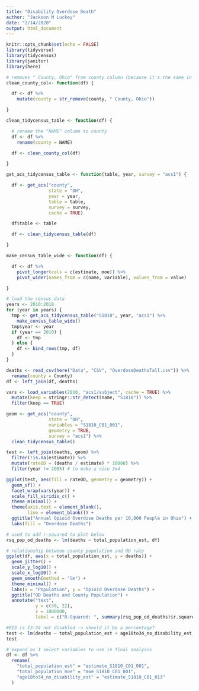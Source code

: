 ```yaml
---
title: "Disability Overdose Death"
author: "Jackson M Luckey"
date: "2/14/2020"
output: html_document
---
```


```r
knitr::opts_chunk$set(echo = FALSE)
library(tidyverse)
library(tidycensus)
library(janitor)
library(here)
```

```r
# removes " County, Ohio" from county column (because it's the same in all cases)
clean_county_col<- function(df) {

  df <- df %>%
    mutate(county = str_remove(county, " County, Ohio"))

}

clean_tidycensus_table <- function(df) {

  # rename the "NAME" column to county
  df <- df %>%
    rename(county = NAME)

  df <- clean_county_col(df)

}

get_acs_tidycensus_table <- function(table, year, survey = "acs1") {

  df <- get_acs("county",
                state = "OH",
                year = year,
                table = table,
                survey = survey,
                cache = TRUE)

  df$table <- table

  df <- clean_tidycensus_table(df)

}

make_census_table_wide <- function(df) {

  df <- df %>%
    pivot_longer(cols = c(estimate, moe)) %>%
    pivot_wider(names_from = c(name, variable), values_from = value)

}
```

```r
# load the census data
years <- 2010:2018
for (year in years) {
  tmp <- get_acs_tidycensus_table("S1810", year, "acs1") %>%
    make_census_table_wide()
  tmp$year <- year
  if (year == 2010) {
    df <- tmp
  } else {
    df <- bind_rows(tmp, df)
  }
}
```

```r
deaths <- read_csv(here("Data", "CSV", "OverdoseDeathsTall.csv")) %>%
  rename(county = County)
df <- left_join(df, deaths)
```

```r
vars <- load_variables(2010, "acs1/subject", cache = TRUE) %>%
  mutate(keep = stringr::str_detect(name, "S1810")) %>%
  filter(keep == TRUE)
```

```r
geom <- get_acs("county",
                state = "OH",
                variables = "S1810_C01_001",
                geometry = TRUE,
                survey = "acs1") %>%
  clean_tidycensus_table()
```

```r
test <- left_join(deaths, geom) %>%
  filter(!is.na(estimate)) %>%
  mutate(rateOD = (deaths / estimate) * 10000) %>%
  filter(year != 2005) # to make a nice 3x4

ggplot(test, aes(fill = rateOD, geometry = geometry)) +
  geom_sf() +
  facet_wrap(vars(year)) +
  scale_fill_viridis_c() +
  theme_minimal() +
  theme(axis.text = element_blank(),
        line = element_blank()) +
  ggtitle("Annual Opioid Overdose Deaths per 10,000 People in Ohio") +
  labs(fill = "Overdose Deaths")
```

```r
# used to add r-squared to plot below
rsq_pop_od_deaths <- lm(deaths ~ total_population_est, df)

# relationship between county population and OD rate
ggplot(df, aes(x = total_population_est, y = deaths)) +
  geom_jitter() +
  scale_y_log10() +
  scale_x_log10() +
  geom_smooth(method = "lm") +
  theme_minimal() +
  labs(x = "Population", y = "Opioid Overdose Deaths") +
  ggtitle("OD Deaths and County Population") +
  annotate("text",
           y = c(30, 22),
           x = 1000000,
           label = c("R-Squared: ", summary(rsq_pop_od_deaths)$r.squared)) # I had to idea a period was a valid character for a variable name
```

```r
#013 is 13-34 not disabled -> should it be a percentage?
test <- lm(deaths ~ total_population_est + age18to34_no_disability_est, df)
test
```

```r
# expand as I select variables to use in final analysis
df <- df %>%
  rename(
    "total_population_est" = "estimate_S1810_C01_001",
    "total_population_moe" = "moe_S1810_C01_001",
    "age18to34_no_disability_est" = "estimate_S1810_C01_013"
  )
```